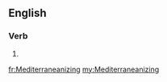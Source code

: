 ==English==

===Verb===
{{head|en|present participle}}

# {{present participle of|Mediterraneanize|lang=en|nocat=1}}

[[fr:Mediterraneanizing]]
[[my:Mediterraneanizing]]